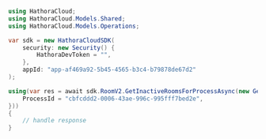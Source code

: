 ```csharp GetInactiveRoomsForProcess.cs
using HathoraCloud;
using HathoraCloud.Models.Shared;
using HathoraCloud.Models.Operations;

var sdk = new HathoraCloudSDK(
    security: new Security() {
        HathoraDevToken = "",
    },
    appId: "app-af469a92-5b45-4565-b3c4-b79878de67d2"
);

using(var res = await sdk.RoomV2.GetInactiveRoomsForProcessAsync(new GetInactiveRoomsForProcessRequest() {
    ProcessId = "cbfcddd2-0006-43ae-996c-995fff7bed2e",
}))
{
    // handle response
}
```
